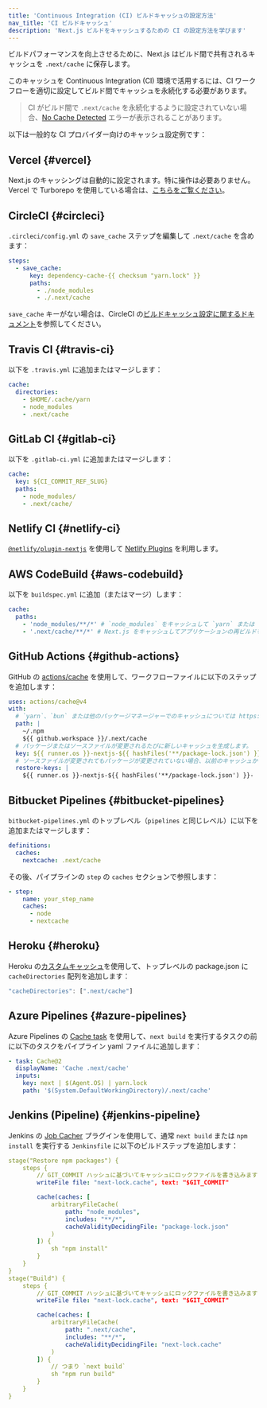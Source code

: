 ```yaml
---
title: 'Continuous Integration (CI) ビルドキャッシュの設定方法'
nav_title: 'CI ビルドキャッシュ'
description: 'Next.js ビルドをキャッシュするための CI の設定方法を学びます'
---
```


ビルドパフォーマンスを向上させるために、Next.js はビルド間で共有されるキャッシュを `.next/cache` に保存します。

このキャッシュを Continuous Integration (CI) 環境で活用するには、CI ワークフローを適切に設定してビルド間でキャッシュを永続化する必要があります。

> CI がビルド間で `.next/cache` を永続化するように設定されていない場合、[No Cache Detected](https://nextjs.org/docs/messages/no-cache) エラーが表示されることがあります。

以下は一般的な CI プロバイダー向けのキャッシュ設定例です：

## Vercel {#vercel}

Next.js のキャッシングは自動的に設定されます。特に操作は必要ありません。Vercel で Turborepo を使用している場合は、[こちらをご覧ください](https://vercel.com/docs/monorepos/turborepo)。

## CircleCI {#circleci}

`.circleci/config.yml` の `save_cache` ステップを編集して `.next/cache` を含めます：

```yaml
steps:
  - save_cache:
      key: dependency-cache-{{ checksum "yarn.lock" }}
      paths:
        - ./node_modules
        - ./.next/cache
```

`save_cache` キーがない場合は、CircleCI の[ビルドキャッシュ設定に関するドキュメント](https://circleci.com/docs/2.0/caching/)を参照してください。

## Travis CI {#travis-ci}

以下を `.travis.yml` に追加またはマージします：

```yaml
cache:
  directories:
    - $HOME/.cache/yarn
    - node_modules
    - .next/cache
```

## GitLab CI {#gitlab-ci}

以下を `.gitlab-ci.yml` に追加またはマージします：

```yaml
cache:
  key: ${CI_COMMIT_REF_SLUG}
  paths:
    - node_modules/
    - .next/cache/
```

## Netlify CI {#netlify-ci}

[`@netlify/plugin-nextjs`](https://www.npmjs.com/package/@netlify/plugin-nextjs) を使用して [Netlify Plugins](https://www.netlify.com/products/build/plugins/) を利用します。

## AWS CodeBuild {#aws-codebuild}

以下を `buildspec.yml` に追加（またはマージ）します：

```yaml
cache:
  paths:
    - 'node_modules/**/*' # `node_modules` をキャッシュして `yarn` または `npm i` を高速化
    - '.next/cache/**/*' # Next.js をキャッシュしてアプリケーションの再ビルドを高速化
```

## GitHub Actions {#github-actions}

GitHub の [actions/cache](https://github.com/actions/cache) を使用して、ワークフローファイルに以下のステップを追加します：

```yaml
uses: actions/cache@v4
with:
  # `yarn`、`bun` または他のパッケージマネージャーでのキャッシュについては https://github.com/actions/cache/blob/main/examples.md を参照するか、actions/setup-node でのキャッシュを活用できます https://github.com/actions/setup-node
  path: |
    ~/.npm
    ${{ github.workspace }}/.next/cache
  # パッケージまたはソースファイルが変更されるたびに新しいキャッシュを生成します。
  key: ${{ runner.os }}-nextjs-${{ hashFiles('**/package-lock.json') }}-${{ hashFiles('**/*.js', '**/*.jsx', '**/*.ts', '**/*.tsx') }}
  # ソースファイルが変更されてもパッケージが変更されていない場合、以前のキャッシュから再ビルドします。
  restore-keys: |
    ${{ runner.os }}-nextjs-${{ hashFiles('**/package-lock.json') }}-
```

## Bitbucket Pipelines {#bitbucket-pipelines}

`bitbucket-pipelines.yml` のトップレベル（`pipelines` と同じレベル）に以下を追加またはマージします：

```yaml
definitions:
  caches:
    nextcache: .next/cache
```

その後、パイプラインの `step` の `caches` セクションで参照します：

```yaml
- step:
    name: your_step_name
    caches:
      - node
      - nextcache
```

## Heroku {#heroku}

Heroku の[カスタムキャッシュ](https://devcenter.heroku.com/articles/nodejs-support#custom-caching)を使用して、トップレベルの package.json に `cacheDirectories` 配列を追加します：

```javascript
"cacheDirectories": [".next/cache"]
```

## Azure Pipelines {#azure-pipelines}

Azure Pipelines の [Cache task](https://docs.microsoft.com/en-us/azure/devops/pipelines/tasks/utility/cache) を使用して、`next build` を実行するタスクの前に以下のタスクをパイプライン yaml ファイルに追加します：

```yaml
- task: Cache@2
  displayName: 'Cache .next/cache'
  inputs:
    key: next | $(Agent.OS) | yarn.lock
    path: '$(System.DefaultWorkingDirectory)/.next/cache'
```

## Jenkins (Pipeline) {#jenkins-pipeline}

Jenkins の [Job Cacher](https://www.jenkins.io/doc/pipeline/steps/jobcacher/) プラグインを使用して、通常 `next build` または `npm install` を実行する `Jenkinsfile` に以下のビルドステップを追加します：

```yaml
stage("Restore npm packages") {
    steps {
        // GIT_COMMIT ハッシュに基づいてキャッシュにロックファイルを書き込みます
        writeFile file: "next-lock.cache", text: "$GIT_COMMIT"

        cache(caches: [
            arbitraryFileCache(
                path: "node_modules",
                includes: "**/*",
                cacheValidityDecidingFile: "package-lock.json"
            )
        ]) {
            sh "npm install"
        }
    }
}
stage("Build") {
    steps {
        // GIT_COMMIT ハッシュに基づいてキャッシュにロックファイルを書き込みます
        writeFile file: "next-lock.cache", text: "$GIT_COMMIT"

        cache(caches: [
            arbitraryFileCache(
                path: ".next/cache",
                includes: "**/*",
                cacheValidityDecidingFile: "next-lock.cache"
            )
        ]) {
            // つまり `next build`
            sh "npm run build"
        }
    }
}
```
